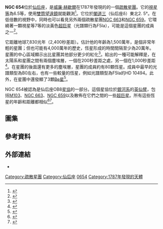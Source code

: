 {{short description|在仙后座的疏散星團。}}
{{Infobox cluster
| name = NGC 654
| image = NGC_654,VdB6,LDN_1332,1334,1337_(Cassiopeia).jpg
| caption = 在仙后座的NGC 654。
| credit = Antonio F. Sánchez
| type = [[疏散星團|疏散星團]]
| epoch = [[曆元#儒略年和J2000|J2000]]
| constellation = [[仙后座|仙后座]]
| ra = {{RA|01|44|00}}<ref name="simbad">
{{cite simbad
| title=NGC 654
| accessdate=2015-06-19
}}</ref>
| dec = {{DEC|+61|53|06}}<ref name="simbad"/>
| dist_ly = 7,830 [[光年|ly]]
| dist_pc = 2,400 [[秒差距|pc]]
| appmag_v = 6.5 <ref name="simbad"/>
| size_v = 5'
| mass_msol =
| age = 1,400萬年<ref>{{Cite web |url=https://www.univie.ac.at/webda/cgi-bin/ocl_page.cgi?dirname=ngc0654 |title=WEBDA: NGC 654 |accessdate=2020-10-18 |archive-date=2018-01-09 |archive-url=https://web.archive.org/web/20180109205730/http://www.univie.ac.at/webda/cgi-bin/ocl_page.cgi?dirname=ngc0654 |dead-url=no }}</ref>
| notes =
| names = [[科林德目錄|Cr]] 18
}}

'''NGC 654'''位於[[仙后座|仙后座]]，是[[威廉·赫歇爾|威廉·赫歇爾]]在1787年發現的的一個[[疏散星團|疏散星團]]。它的[[視星等|視星等]]為6.5等，使用[[雙筒望遠鏡|雙筒望遠鏡]]就能觀測<ref>{{cite book|last1=Stephen James O'Meara|title=Deep-Sky Companions: The Secret Deep vol. 4|date=2011|publisher=[[Cambridge_University_Press|Cambridge University Press]]|isbn=978-1-139-50007-4|pages=31–33|url=https://books.google.com/books?id=v859bKO0A4gC&pg=PA31|ref=O'Meara|access-date=2020-10-18|archive-date=2021-07-31|archive-url=https://web.archive.org/web/20210731030656/https://books.google.com/books?id=v859bKO0A4gC&pg=PA31}}</ref>。它位於[[閣道三|閣道三]]（仙后座δ）東北2. 5°。在低倍數的視野中，同時也可以看見另外兩個疏散星團[[NGC_663|NGC 663]]和[[NGC_659|NGC 659]]。它環繞著一顆視星等7等的淡黃色[[超巨星|超巨星]]（光譜類行為F5Ia），可能是這個星團的成員之一<ref>{{cite journal|author1=Huestamendia, G.|author2=del Rio, G.|author3=Mermilliod, J.-C.|title=UBV photometry of open clusters in the Cassiopeia region. II - Photoelectric observations of NGC 654|journal=Astronomy and Astrophysics Supplement Series|date=July 1993|volume=100|issue=1|pages=25–32|url=http://cdsads.u-strasbg.fr/abs/1993A%26AS..100...25H|accessdate=29 December 2015|bibcode=1993A&AS..100...25H|archive-date=2019-08-20|archive-url=https://web.archive.org/web/20190820041440/http://cdsads.u-strasbg.fr/abs/1993A%26AS..100...25H|dead-url=no}}</ref>。

它距離地球7,830光年（2,400秒差距）。估計他的年齡為1,500萬年，是個非常年輕的星團；但也可能有4,000萬年的歷史，恆星形成的時間間隔至少為20萬年。星團的中心區域顯示出比星團其他部分更少的紅化<ref>{{cite journal |author1=A. K. Pandey |author2=K. Upadhyay |author3=K. Ogura |author4=Ram Sagar |author5=V. Mohan |author6=H. Mito |author7=H. C. Bhatt |author8=B. C. Bhatt |title=Stellar contents of two young open clusters: NGC 663 and 654 |journal=MNRAS |date=April 2005 |volume=358 |issue=4 |pages=1290–1308 |doi=10.1111/j.1365-2966.2005.08784.x |url=http://mnras.oxfordjournals.org/content/358/4/1290.full |bibcode=2005MNRAS.358.1290P |doi-access=free |access-date=2020-10-18 |archive-date=2014-06-24 |archive-url=https://web.archive.org/web/20140624013939/http://mnras.oxfordjournals.org/content/358/4/1290.full |dead-url=no }}</ref>。給出的一種可能解釋是，在太陽系和星團之間有兩個塵埃層，一個在200秒差距之處，另一個在1,000秒差距<ref>{{cite journal|author1=Biman J. Medhi |author2=Maheswar G. |author3=J. C. Pandey |author4=T. S. Kumar |author5=Ram Sagar |title=Optical polarimetric study of open clusters: distribution of interstellar matter towards NGC 654|journal=MNRAS|date=2008|volume=388|issue=1|pages=105–116|doi=10.1111/j.1365-2966.2008.13405.x|url=http://mnras.oxfordjournals.org/content/388/1/105|accessdate=29 December 2015|arxiv = 0804.4739 |bibcode = 2008MNRAS.388..105M }}</ref>。在星團的後面還有更多的塵埃層，星團的成員約有80顆恆星。成員中最早的光譜類型為B0左右，也有一些較量的恆星，例如光譜類型為F5Ia的HD 10494。此外，在星團中還發顯了3顆[[Be星|Be星]]<ref>{{cite journal|last1=H.M. Shi - J.Y. Hu|title=Spectroscopic observations of young open clusters: IC 1805, NGC 654 and NGC 6823|journal=Astron. Astrophys. Suppl. Ser.|date=April 1999|volume=136|issue=2|pages=313–331|doi=10.1051/aas:1999217|url=http://aas.aanda.org/articles/aas/pdf/1999/08/ds8200.pdf|accessdate=29 December 2015|bibcode=1999A&AS..136..313S|archive-date=2017-08-09|archive-url=https://web.archive.org/web/20170809140709/https://aas.aanda.org/articles/aas/pdf/1999/08/ds8200.pdf|dead-url=no}}</ref>。

NGC 654被認為是仙后座OB8[[星協|星協]]的一部分。這個星協位於[[銀河系|銀河系]]的[[英仙臂|英仙臂]]，包括[[M103|M103]]、[[NGC_663|NGC 663]]、[[NGC_659|NGC 659]]以及散佈在它們之間的一些[[超巨星|超巨星]]。所有這些恆星的年齡和距離都相似<ref name="aaa528">{{cite journal
 | author=Negueruela, I.
 | author2=González-Fernández, C.
 | author3=Marco, A.
 | author4=Clark, J. S.
 | title=A massive association around the obscured open cluster RSGC3
 | journal=Astronomy & Astrophysics 
 | volume=528
 | pages=A59
 | date=2011
 | doi=10.1051/0004-6361/201016102
 | bibcode=2011A&A...528A..59N|arxiv = 1102.0028 }}</ref><ref name="ApJS1978">{{cite journal
 | author=Humphreys, R. M.
 | title=Studies of luminous stars in nearby galaxies. I. Supergiants and O stars in the Milky Way.
 | journal=Astrophysical Journal Supplement Series 
 | volume=38
 | pages=309–350 | date=1978
 | doi=10.1086/190559
 | bibcode=1978ApJS...38..309H}}</ref>。

== 圖集 ==
{{Gallery|width=200
|File:NGC654-Rev.01-THIS IS FINAL.jpg|NGC 654 - by Kanwar Singh
|File:NGC 654 map.png|Map showing location of NGC 654
}}

== 參考資料 ==
{{Reflist|30em}}

== 外部連結 ==
{{commonscat}}
* {{WikiSky}}

{{Sky|01|44|00|+|61|53|6}}

{{DEFAULTSORT:NGC 0654}}
[[Category:疏散星團|Category:疏散星團]]
[[Category:仙后座|Category:仙后座]]
[[Category:NGC天體|0654]]
[[Category:1787年發現的天體|Category:1787年發現的天體]]